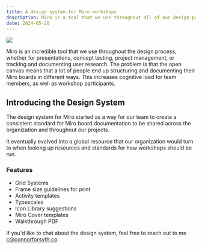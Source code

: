 ```yaml
---
title: A design system for Miro workshops
description: Miro is a tool that we use throughout all of our design projects at Designit. However, each of us has our own standards and norms surrounding how we produce work within Miro.
date: 2024-05-20
---
```


<Img className="p-0 lg:p-0" src="/writing/miro-ds/heroshot.png"/>
<MiroMapLink
  title="Designit Miro Design System"
  linkText="Open in Miro"
  href="https://miro.com/app/board/uXjVK3pF9X0=/?share_link_id=36767027684"
/>

Miro is an incredible tool that we use throughout the design process, whether
for presentations, concept testing, project management, or tracking and
documenting user research. The problem is that the open canvas means that a lot
of people end up structuring and documenting their Miro boards in different
ways. This increases cognitive load for team members, as well as workshop
participants.

## Introducing the Design System

The design system for Miro started as a way for our team to create a consistent standard for Miro board documentation to be shared across the organization and throughout our projects.

It eventually evolved into a global resource that our organization would turn to when looking up resources and standards for how workshops should be run.

### Features

- Grid Systems
- Frame size guidelines for print
- Activity templates
- Typescales
- Icon Library suggestions
- Miro Cover templates
- Walkthrough PDF

If you'd like to chat about the design system, feel free to reach out to me [c@connorforsyth.co](mailto:c@connorforsyth.co).